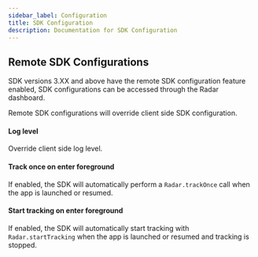 ```yaml
---
sidebar_label: Configuration
title: SDK Configuration
description: Documentation for SDK Configuration
---
```




## Remote SDK Configurations

SDK versions 3.XX and above have the remote SDK configuration feature enabled, SDK configurations can be accessed through the Radar dashboard.

Remote SDK configurations will override client side SDK configuration.

#### Log level

Override client side log level.

#### Track once on enter foreground

If enabled, the SDK will automatically perform a `Radar.trackOnce` call when the app is launched or resumed.

#### Start tracking on enter foreground

If enabled, the SDK will automatically start tracking with `Radar.startTracking` when the app is launched or resumed and tracking is stopped.
